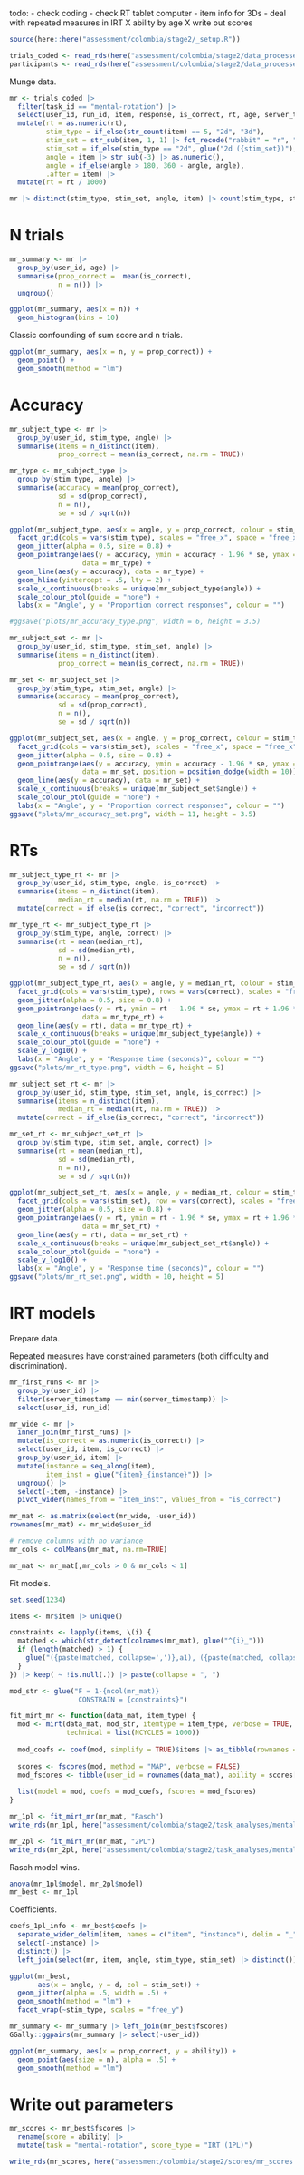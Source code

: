 todo:
- check coding
- check RT tablet computer
- item info for 3Ds
- deal with repeated measures in IRT
X ability by age 
X write out scores

```r
source(here::here("assessment/colombia/stage2/_setup.R"))

trials_coded <- read_rds(here("assessment/colombia/stage2/data_processed/trials_coded.rds"))
participants <- read_rds(here("assessment/colombia/stage2/data_processed/participants.rds"))
```

Munge data.

```r
mr <- trials_coded |>
  filter(task_id == "mental-rotation") |>
  select(user_id, run_id, item, response, is_correct, rt, age, server_timestamp) |>
  mutate(rt = as.numeric(rt),
         stim_type = if_else(str_count(item) == 5, "2d", "3d"),
         stim_set = str_sub(item, 1, 1) |> fct_recode("rabbit" = "r", "duck" = "d"),
         stim_set = if_else(stim_type == "2d", glue("2d ({stim_set})"), "3d"),
         angle = item |> str_sub(-3) |> as.numeric(),
         angle = if_else(angle > 180, 360 - angle, angle),
         .after = item) |>
  mutate(rt = rt / 1000)
```

```r
mr |> distinct(stim_type, stim_set, angle, item) |> count(stim_type, stim_set, angle)
```

# N trials

```r
mr_summary <- mr |> 
  group_by(user_id, age) |>
  summarise(prop_correct =  mean(is_correct), 
            n = n()) |>
  ungroup()
```

```r
ggplot(mr_summary, aes(x = n)) + 
  geom_histogram(bins = 10)
```

Classic confounding of sum score and n trials.

```r
ggplot(mr_summary, aes(x = n, y = prop_correct)) + 
  geom_point() + 
  geom_smooth(method = "lm")
```



# Accuracy

```r
mr_subject_type <- mr |>
  group_by(user_id, stim_type, angle) |>
  summarise(items = n_distinct(item),
            prop_correct = mean(is_correct, na.rm = TRUE))

mr_type <- mr_subject_type |>
  group_by(stim_type, angle) |>
  summarise(accuracy = mean(prop_correct),
            sd = sd(prop_correct),
            n = n(),
            se = sd / sqrt(n))
```

```r
ggplot(mr_subject_type, aes(x = angle, y = prop_correct, colour = stim_type)) +
  facet_grid(cols = vars(stim_type), scales = "free_x", space = "free_x") +
  geom_jitter(alpha = 0.5, size = 0.8) +
  geom_pointrange(aes(y = accuracy, ymin = accuracy - 1.96 * se, ymax = accuracy + 1.96 * se),
                  data = mr_type) +
  geom_line(aes(y = accuracy), data = mr_type) +
  geom_hline(yintercept = .5, lty = 2) + 
  scale_x_continuous(breaks = unique(mr_subject_type$angle)) +
  scale_colour_ptol(guide = "none") +
  labs(x = "Angle", y = "Proportion correct responses", colour = "")

#ggsave("plots/mr_accuracy_type.png", width = 6, height = 3.5)
```


```r
mr_subject_set <- mr |>
  group_by(user_id, stim_type, stim_set, angle) |>
  summarise(items = n_distinct(item),
            prop_correct = mean(is_correct, na.rm = TRUE))

mr_set <- mr_subject_set |>
  group_by(stim_type, stim_set, angle) |>
  summarise(accuracy = mean(prop_correct),
            sd = sd(prop_correct),
            n = n(),
            se = sd / sqrt(n))
```

```r
ggplot(mr_subject_set, aes(x = angle, y = prop_correct, colour = stim_type)) +
  facet_grid(cols = vars(stim_set), scales = "free_x", space = "free_x") +
  geom_jitter(alpha = 0.5, size = 0.8) +
  geom_pointrange(aes(y = accuracy, ymin = accuracy - 1.96 * se, ymax = accuracy + 1.96 * se),
                  data = mr_set, position = position_dodge(width = 10)) +
  geom_line(aes(y = accuracy), data = mr_set) +
  scale_x_continuous(breaks = unique(mr_subject_set$angle)) +
  scale_colour_ptol(guide = "none") +
  labs(x = "Angle", y = "Proportion correct responses", colour = "")
ggsave("plots/mr_accuracy_set.png", width = 11, height = 3.5)
```

# RTs

```r
mr_subject_type_rt <- mr |>
  group_by(user_id, stim_type, angle, is_correct) |>
  summarise(items = n_distinct(item),
            median_rt = median(rt, na.rm = TRUE)) |>
  mutate(correct = if_else(is_correct, "correct", "incorrect"))

mr_type_rt <- mr_subject_type_rt |>
  group_by(stim_type, angle, correct) |>
  summarise(rt = mean(median_rt),
            sd = sd(median_rt),
            n = n(),
            se = sd / sqrt(n))
```

```r
ggplot(mr_subject_type_rt, aes(x = angle, y = median_rt, colour = stim_type)) +
  facet_grid(cols = vars(stim_type), rows = vars(correct), scales = "free_x", space = "free_x") +
  geom_jitter(alpha = 0.5, size = 0.8) +
  geom_pointrange(aes(y = rt, ymin = rt - 1.96 * se, ymax = rt + 1.96 * se),
                  data = mr_type_rt) +
  geom_line(aes(y = rt), data = mr_type_rt) +
  scale_x_continuous(breaks = unique(mr_subject_type$angle)) +
  scale_colour_ptol(guide = "none") +
  scale_y_log10() + 
  labs(x = "Angle", y = "Response time (seconds)", colour = "")
ggsave("plots/mr_rt_type.png", width = 6, height = 5)
```

```r
mr_subject_set_rt <- mr |>
  group_by(user_id, stim_type, stim_set, angle, is_correct) |>
  summarise(items = n_distinct(item),
            median_rt = median(rt, na.rm = TRUE)) |>
  mutate(correct = if_else(is_correct, "correct", "incorrect"))

mr_set_rt <- mr_subject_set_rt |>
  group_by(stim_type, stim_set, angle, correct) |>
  summarise(rt = mean(median_rt),
            sd = sd(median_rt),
            n = n(),
            se = sd / sqrt(n))
```

```r
ggplot(mr_subject_set_rt, aes(x = angle, y = median_rt, colour = stim_type)) +
  facet_grid(cols = vars(stim_set), row = vars(correct), scales = "free_x", space = "free_x") +
  geom_jitter(alpha = 0.5, size = 0.8) +
  geom_pointrange(aes(y = rt, ymin = rt - 1.96 * se, ymax = rt + 1.96 * se),
                  data = mr_set_rt) +
  geom_line(aes(y = rt), data = mr_set_rt) +
  scale_x_continuous(breaks = unique(mr_subject_set_rt$angle)) +
  scale_colour_ptol(guide = "none") +
  scale_y_log10() + 
  labs(x = "Angle", y = "Response time (seconds)", colour = "")
ggsave("plots/mr_rt_set.png", width = 10, height = 5)
```

# IRT models

Prepare data. 

Repeated measures have constrained parameters (both difficulty and discrimination). 

```r
mr_first_runs <- mr |>
  group_by(user_id) |>
  filter(server_timestamp == min(server_timestamp)) |>
  select(user_id, run_id)

mr_wide <- mr |>
  inner_join(mr_first_runs) |>
  mutate(is_correct = as.numeric(is_correct)) |>
  select(user_id, item, is_correct) |> 
  group_by(user_id, item) |>
  mutate(instance = seq_along(item),
         item_inst = glue("{item}_{instance}")) |> 
  ungroup() |> 
  select(-item, -instance) |> 
  pivot_wider(names_from = "item_inst", values_from = "is_correct")

mr_mat <- as.matrix(select(mr_wide, -user_id))
rownames(mr_mat) <- mr_wide$user_id

# remove columns with no variance
mr_cols <- colMeans(mr_mat, na.rm=TRUE) 

mr_mat <- mr_mat[,mr_cols > 0 & mr_cols < 1]
```

Fit models. 

```r
set.seed(1234)

items <- mr$item |> unique()

constraints <- lapply(items, \(i) {
  matched <- which(str_detect(colnames(mr_mat), glue("^{i}_")))
  if (length(matched) > 1) {
    glue("({paste(matched, collapse=',')},a1), ({paste(matched, collapse=',')},d)")
  }
}) |> keep( ~ !is.null(.)) |> paste(collapse = ", ")

mod_str <- glue("F = 1-{ncol(mr_mat)}
                 CONSTRAIN = {constraints}")

fit_mirt_mr <- function(data_mat, item_type) {
  mod <- mirt(data_mat, mod_str, itemtype = item_type, verbose = TRUE, guess = .5,
              technical = list(NCYCLES = 1000))
  
  mod_coefs <- coef(mod, simplify = TRUE)$items |> as_tibble(rownames = "item")
  
  scores <- fscores(mod, method = "MAP", verbose = FALSE)
  mod_fscores <- tibble(user_id = rownames(data_mat), ability = scores[,1])
  
  list(model = mod, coefs = mod_coefs, fscores = mod_fscores)
}

mr_1pl <- fit_mirt_mr(mr_mat, "Rasch")
write_rds(mr_1pl, here("assessment/colombia/stage2/task_analyses/mental_rotation/fits/mr_1pl.rds"))

mr_2pl <- fit_mirt_mr(mr_mat, "2PL")
write_rds(mr_2pl, here("assessment/colombia/stage2/task_analyses/mental_rotation/fits/mr_2pl.rds"))
```

Rasch model wins.

```r
anova(mr_1pl$model, mr_2pl$model)
mr_best <- mr_1pl
```

Coefficients. 

```r
coefs_1pl_info <- mr_best$coefs |>
  separate_wider_delim(item, names = c("item", "instance"), delim = "_") |> 
  select(-instance) |> 
  distinct() |> 
  left_join(select(mr, item, angle, stim_type, stim_set) |> distinct()) 

ggplot(mr_best, 
       aes(x = angle, y = d, col = stim_set)) + 
  geom_jitter(alpha = .5, width = .5) + 
  geom_smooth(method = "lm") + 
  facet_wrap(~stim_type, scales = "free_y")
```

```r
mr_summary <- mr_summary |> left_join(mr_best$fscores)
GGally::ggpairs(mr_summary |> select(-user_id))
```

```r
ggplot(mr_summary, aes(x = prop_correct, y = ability)) + 
  geom_point(aes(size = n), alpha = .5) + 
  geom_smooth(method = "lm")
```

# Write out parameters

```r
mr_scores <- mr_best$fscores |>
  rename(score = ability) |>
  mutate(task = "mental-rotation", score_type = "IRT (1PL)")

write_rds(mr_scores, here("assessment/colombia/stage2/scores/mr_scores.rds"))
```
